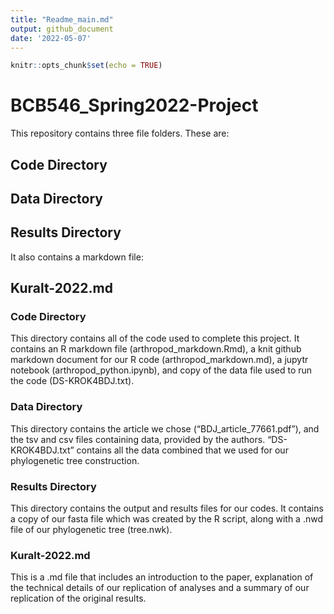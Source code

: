 ```yaml
---
title: "Readme_main.md"
output: github_document
date: '2022-05-07'
---
```


```r
knitr::opts_chunk$set(echo = TRUE)
```


# BCB546_Spring2022-Project
This repository contains three file folders. These are:

## Code Directory

## Data Directory

## Results Directory

It also contains a markdown file: 

## Kuralt-2022.md



### Code Directory

This directory contains all of the code used to complete this project. It contains an R markdown file (arthropod_markdown.Rmd), a knit github markdown document for our R code (arthropod_markdown.md), a jupytr notebook (arthropod_python.ipynb), and copy of the data file used to run the code (DS-KROK4BDJ.txt).

### Data Directory

This directory contains the article we chose ("BDJ_article_77661.pdf"), and the tsv and csv files containing data,  provided by the authors.  "DS-KROK4BDJ.txt"  contains all the data combined that we used for our phylogenetic tree construction.

### Results Directory

This directory contains the output and results files for our codes. 
It contains a copy of our fasta file which was created by the R script, along with a .nwd file of our phylogenetic tree (tree.nwk). 


### Kuralt-2022.md

This is a .md file that includes an introduction to the paper, explanation of the technical details of our replication of analyses and a summary of our replication of the original results.

